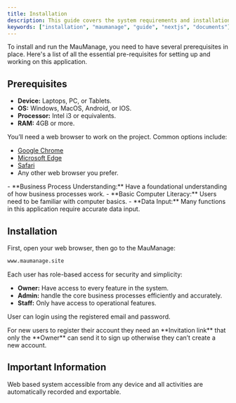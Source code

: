 ```yaml
---
title: Installation
description: This guide covers the system requirements and installation of MauManage.
keywords: ["installation", "maumanage", "guide", "nextjs", "documents"]
---
```


To install and run the MauManage, you need to have several prerequisites in place. Here's a list of all the essential pre-requisites
for setting up and working on this application.

## Prerequisites

<Step>
<StepItem title="System Requirements">

- **Device:** Laptops, PC, or Tablets.
- **OS:** Windows, MacOS, Android, or IOS.
- **Processor:** Intel i3 or equivalents.
- **RAM:** 4GB or more.

</StepItem>
<StepItem title="Web Browser">
You’ll need a web browser to work on the project. Common options include:

- [Google Chrome](https://chromeenterprise.google/intl/id_id/download/)
- [Microsoft Edge](https://www.microsoft.com/id-id/edge/download?form=MA13FJ)
- [Safari](https://www.apple.com/id/safari/)
- Any other web browser you prefer.

</StepItem>
<StepItem title="Required Knowledge">
- **Business Process Understanding:** Have a foundational understanding of how business processes work.
- **Basic Computer Literacy:** Users need to be familiar with computer basics.
- **Data Input:** Many functions in this application require accurate data input.

</StepItem>
</Step>

## Installation

<Step>
<StepItem title="Open the Browser">
First, open your web browser, then go to the MauManage:

```bash
www.maumanage.site
```

</StepItem>

<StepItem title="User Login">
Each user has role-based access for security and simplicity:

  - **Owner:** Have access to every feature in the system.
  - **Admin:** handle the core business processes efficiently and accurately.
  - **Staff:** Only have access to operational features.

User can login using the registered email and password.

<Note title="Required" type="danger">
  For new users to register their account they need an **Invitation link** that only
  the **Owner** can send it to sign up otherwise they can’t create a new account.
</Note>

</StepItem>
</Step>

## Important Information

Web based system accessible from any device and all activities are automatically recorded and exportable.
